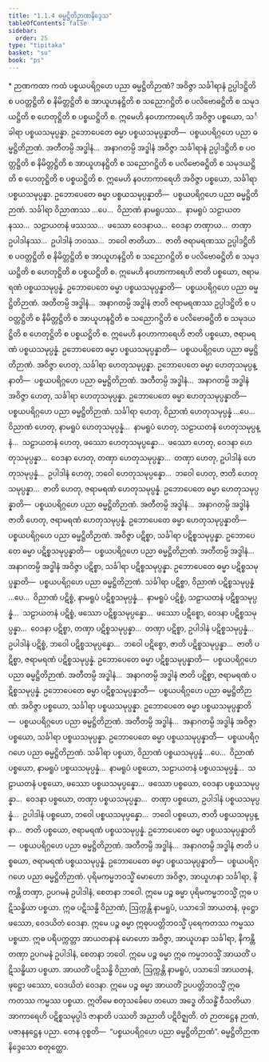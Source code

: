 ```yaml
---
title: "1.1.4 ဓမ္မဋ္ဌိတိဉာဏနိဒ္ဒေသ"
tableOfContents: false
sidebar:
  order: 25
type: "tipitaka"
basket: "su"
book: "ps"
---
```



<DynamicBreadcrumb />

<Paragraph type="center" book="ps">
* ဉာဏကထာ
</Paragraph>


<Division number="45" book="ps">

<Paragraph number="337" book="ps">
ကထံ ပစ္စယပရိဂ္ဂဟေ ပညာ ဓမ္မဋ္ဌိတိဉာဏံ? အဝိဇ္ဇာ သင်္ခါရာနံ ဥပ္ပါဒဋ္ဌိတိ စ ပဝတ္တဋ္ဌိတိ စ နိမိတ္တဋ္ဌိတိ စ အာယူဟနဋ္ဌိတိ စ သညောဂဋ္ဌိတိ စ ပလိဗောဓဋ္ဌိတိ စ သမုဒယဋ္ဌိတိ စ ဟေတုဋ္ဌိတိ စ ပစ္စယဋ္ဌိတိ စ. ဣမေဟိ နဝဟာကာရေဟိ အဝိဇ္ဇာ ပစ္စယော, သင်္ခါရာ ပစ္စယသမုပ္ပန္နာ. ဥဘောပေတေ ဓမ္မာ ပစ္စယသမုပ္ပန္နာတိ—  ပစ္စယပရိဂ္ဂဟေ ပညာ ဓမ္မဋ္ဌိတိဉာဏံ. အတီတမ္ပိ အဒ္ဓါနံ…  အနာဂတမ္ပိ အဒ္ဓါနံ အဝိဇ္ဇာ သင်္ခါရာနံ ဥပ္ပါဒဋ္ဌိတိ စ ပဝတ္တဋ္ဌိတိ စ နိမိတ္တဋ္ဌိတိ စ အာယူဟနဋ္ဌိတိ စ သညောဂဋ္ဌိတိ စ ပလိဗောဓဋ္ဌိတိ စ သမုဒယဋ္ဌိတိ စ ဟေတုဋ္ဌိတိ စ ပစ္စယဋ္ဌိတိ စ. ဣမေဟိ နဝဟာကာရေဟိ အဝိဇ္ဇာ ပစ္စယော, သင်္ခါရာ ပစ္စယသမုပ္ပန္နာ. ဥဘောပေတေ ဓမ္မာ ပစ္စယသမုပ္ပန္နာတိ—  ပစ္စယပရိဂ္ဂဟေ ပညာ ဓမ္မဋ္ဌိတိဉာဏံ.
</Paragraph>

<Paragraph number="338" book="ps">
သင်္ခါရာ ဝိညာဏဿ …ပေ…  ဝိညာဏံ နာမရူပဿ…  နာမရူပံ သဠာယတနဿ…  သဠာယတနံ ဖဿဿ…  ဖဿော ဝေဒနာယ…  ဝေဒနာ တဏှာယ…  တဏှာ ဥပါဒါနဿ…  ဥပါဒါနံ ဘဝဿ…  ဘဝေါ ဇာတိယာ…  ဇာတိ ဇရာမရဏဿ ဥပ္ပါဒဋ္ဌိတိ စ ပဝတ္တဋ္ဌိတိ စ နိမိတ္တဋ္ဌိတိ စ အာယူဟနဋ္ဌိတိ စ သညောဂဋ္ဌိတိ စ ပလိဗောဓဋ္ဌိတိ စ သမုဒယဋ္ဌိတိ စ ဟေတုဋ္ဌိတိ စ ပစ္စယဋ္ဌိတိ စ. ဣမေဟိ နဝဟာကာရေဟိ ဇာတိ ပစ္စယော, ဇရာမရဏံ ပစ္စယသမုပ္ပန္နံ. ဥဘောပေတေ ဓမ္မာ ပစ္စယသမုပ္ပန္နာတိ—  ပစ္စယပရိဂ္ဂဟေ ပညာ ဓမ္မဋ္ဌိတိဉာဏံ. အတီတမ္ပိ အဒ္ဓါနံ…  အနာဂတမ္ပိ အဒ္ဓါနံ ဇာတိ ဇရာမရဏဿ ဥပ္ပါဒဋ္ဌိတိ စ ပဝတ္တဋ္ဌိတိ စ နိမိတ္တဋ္ဌိတိ စ အာယူဟနဋ္ဌိတိ စ သညောဂဋ္ဌိတိ စ ပလိဗောဓဋ္ဌိတိ စ သမုဒယဋ္ဌိတိ စ ဟေတုဋ္ဌိတိ စ ပစ္စယဋ္ဌိတိ စ. ဣမေဟိ နဝဟာကာရေဟိ ဇာတိ ပစ္စယော, ဇရာမရဏံ ပစ္စယသမုပ္ပန္နံ. ဥဘောပေတေ ဓမ္မာ ပစ္စယသမုပ္ပန္နာတိ—  ပစ္စယပရိဂ္ဂဟေ ပညာ ဓမ္မဋ္ဌိတိဉာဏံ.
</Paragraph>

</Division>
<Division number="46" book="ps">

<Paragraph number="339" book="ps">
အဝိဇ္ဇာ ဟေတု, သင်္ခါရာ ဟေတုသမုပ္ပန္နာ. ဥဘောပေတေ ဓမ္မာ ဟေတုသမုပ္ပန္နာတိ—  ပစ္စယပရိဂ္ဂဟေ ပညာ ဓမ္မဋ္ဌိတိဉာဏံ. အတီတမ္ပိ အဒ္ဓါနံ…  အနာဂတမ္ပိ အဒ္ဓါနံ အဝိဇ္ဇာ ဟေတု, သင်္ခါရာ ဟေတုသမုပ္ပန္နာ. ဥဘောပေတေ ဓမ္မာ ဟေတုသမုပ္ပန္နာတိ—  ပစ္စယပရိဂ္ဂဟေ ပညာ ဓမ္မဋ္ဌိတိဉာဏံ.
</Paragraph>

<Paragraph number="340" book="ps">
သင်္ခါရာ ဟေတု, ဝိညာဏံ ဟေတုသမုပ္ပန္နံ …ပေ…  ဝိညာဏံ ဟေတု, နာမရူပံ ဟေတုသမုပ္ပန္နံ…  နာမရူပံ ဟေတု, သဠာယတနံ ဟေတုသမုပ္ပန္နံ…  သဠာယတနံ ဟေတု, ဖဿော ဟေတုသမုပ္ပန္နော…  ဖဿော ဟေတု, ဝေဒနာ ဟေတုသမုပ္ပန္နာ…  ဝေဒနာ ဟေတု, တဏှာ ဟေတုသမုပ္ပန္နာ…  တဏှာ ဟေတု, ဥပါဒါနံ ဟေတုသမုပ္ပန္နံ…  ဥပါဒါနံ ဟေတု, ဘဝေါ ဟေတုသမုပ္ပန္နော…  ဘဝေါ ဟေတု, ဇာတိ ဟေတုသမုပ္ပန္နာ…  ဇာတိ ဟေတု, ဇရာမရဏံ ဟေတုသမုပ္ပန္နံ. ဥဘောပေတေ ဓမ္မာ ဟေတုသမုပ္ပန္နာတိ—  ပစ္စယပရိဂ္ဂဟေ ပညာ ဓမ္မဋ္ဌိတိဉာဏံ. အတီတမ္ပိ အဒ္ဓါနံ…  အနာဂတမ္ပိ အဒ္ဓါနံ ဇာတိ ဟေတု, ဇရာမရဏံ ဟေတုသမုပ္ပန္နံ. ဥဘောပေတေ ဓမ္မာ ဟေတုသမုပ္ပန္နာတိ—  ပစ္စယပရိဂ္ဂဟေ ပညာ ဓမ္မဋ္ဌိတိဉာဏံ.
</Paragraph>

<Paragraph number="341" book="ps">
အဝိဇ္ဇာ ပဋိစ္စာ, သင်္ခါရာ ပဋိစ္စသမုပ္ပန္နာ. ဥဘောပေတေ ဓမ္မာ ပဋိစ္စသမုပ္ပန္နာတိ—  ပစ္စယပရိဂ္ဂဟေ ပညာ ဓမ္မဋ္ဌိတိဉာဏံ. အတီတမ္ပိ အဒ္ဓါနံ…  အနာဂတမ္ပိ အဒ္ဓါနံ အဝိဇ္ဇာ ပဋိစ္စာ, သင်္ခါရာ ပဋိစ္စသမုပ္ပန္နာ. ဥဘောပေတေ ဓမ္မာ ပဋိစ္စသမုပ္ပန္နာတိ—  ပစ္စယပရိဂ္ဂဟေ ပညာ ဓမ္မဋ္ဌိတိဉာဏံ.
</Paragraph>

<Paragraph number="342" book="ps">
သင်္ခါရာ ပဋိစ္စာ, ဝိညာဏံ ပဋိစ္စသမုပ္ပန္နံ …ပေ…  ဝိညာဏံ ပဋိစ္စံ, နာမရူပံ ပဋိစ္စသမုပ္ပန္နံ…  နာမရူပံ ပဋိစ္စံ, သဠာယတနံ ပဋိစ္စသမုပ္ပန္နံ…  သဠာယတနံ ပဋိစ္စံ, ဖဿော ပဋိစ္စသမုပ္ပန္နော…  ဖဿော ပဋိစ္စော, ဝေဒနာ ပဋိစ္စသမုပ္ပန္နာ…  ဝေဒနာ ပဋိစ္စာ, တဏှာ ပဋိစ္စသမုပ္ပန္နာ…  တဏှာ ပဋိစ္စာ, ဥပါဒါနံ ပဋိစ္စသမုပ္ပန္နံ…  ဥပါဒါနံ ပဋိစ္စံ, ဘဝေါ ပဋိစ္စသမုပ္ပန္နော…  ဘဝေါ ပဋိစ္စော, ဇာတိ ပဋိစ္စသမုပ္ပန္နာ…  ဇာတိ ပဋိစ္စာ, ဇရာမရဏံ ပဋိစ္စသမုပ္ပန္နံ. ဥဘောပေတေ ဓမ္မာ ပဋိစ္စသမုပ္ပန္နာတိ—  ပစ္စယပရိဂ္ဂဟေ ပညာ ဓမ္မဋ္ဌိတိဉာဏံ. အတီတမ္ပိ အဒ္ဓါနံ…  အနာဂတမ္ပိ အဒ္ဓါနံ ဇာတိ ပဋိစ္စာ, ဇရာမရဏံ ပဋိစ္စသမုပ္ပန္နံ. ဥဘောပေတေ ဓမ္မာ ပဋိစ္စသမုပ္ပန္နာတိ—  ပစ္စယပရိဂ္ဂဟေ ပညာ ဓမ္မဋ္ဌိတိဉာဏံ.
</Paragraph>

<Paragraph number="343" book="ps">
အဝိဇ္ဇာ ပစ္စယော, သင်္ခါရာ ပစ္စယသမုပ္ပန္နာ. ဥဘောပေတေ ဓမ္မာ ပစ္စယသမုပ္ပန္နာတိ—  ပစ္စယပရိဂ္ဂဟေ ပညာ ဓမ္မဋ္ဌိတိဉာဏံ. အတီတမ္ပိ အဒ္ဓါနံ…  အနာဂတမ္ပိ အဒ္ဓါနံ အဝိဇ္ဇာ ပစ္စယော, သင်္ခါရာ ပစ္စယသမုပ္ပန္နာ. ဥဘောပေတေ ဓမ္မာ ပစ္စယသမုပ္ပန္နာတိ—  ပစ္စယပရိဂ္ဂဟေ ပညာ ဓမ္မဋ္ဌိတိဉာဏံ.
</Paragraph>

<Paragraph number="344" book="ps">
သင်္ခါရာ ပစ္စယာ, ဝိညာဏံ ပစ္စယသမုပ္ပန္နံ …ပေ…  ဝိညာဏံ ပစ္စယော, နာမရူပံ ပစ္စယသမုပ္ပန္နံ…  နာမရူပံ ပစ္စယော, သဠာယတနံ ပစ္စယသမုပ္ပန္နံ…  သဠာယတနံ ပစ္စယော, ဖဿော ပစ္စယသမုပ္ပန္နော…  ဖဿော ပစ္စယော, ဝေဒနာ ပစ္စယသမုပ္ပန္နာ…  ဝေဒနာ ပစ္စယော, တဏှာ ပစ္စယသမုပ္ပန္နာ…  တဏှာ ပစ္စယော, ဥပါဒါနံ ပစ္စယသမုပ္ပန္နံ…  ဥပါဒါနံ ပစ္စယော, ဘဝေါ ပစ္စယသမုပ္ပန္နော…  ဘဝေါ ပစ္စယော, ဇာတိ ပစ္စယသမုပ္ပန္နာ…  ဇာတိ ပစ္စယော, ဇရာမရဏံ ပစ္စယသမုပ္ပန္နံ. ဥဘောပေတေ ဓမ္မာ ပစ္စယသမုပ္ပန္နာတိ—  ပစ္စယပရိဂ္ဂဟေ ပညာ ဓမ္မဋ္ဌိတိဉာဏံ. အတီတမ္ပိ အဒ္ဓါနံ…  အနာဂတမ္ပိ အဒ္ဓါနံ ဇာတိ ပစ္စယော, ဇရာမရဏံ ပစ္စယသမုပ္ပန္နံ. ဥဘောပေတေ ဓမ္မာ ပစ္စယသမုပ္ပန္နာတိ—  ပစ္စယပရိဂ္ဂဟေ ပညာ ဓမ္မဋ္ဌိတိဉာဏံ.
</Paragraph>

</Division>
<Division number="47" book="ps">

<Paragraph number="345" book="ps">
ပုရိမကမ္မဘဝသ္မိံ မောဟော အဝိဇ္ဇာ, အာယူဟနာ သင်္ခါရာ, နိကန္တိ တဏှာ, ဥပဂမနံ ဥပါဒါနံ, စေတနာ ဘဝေါ. ဣမေ ပဉ္စ ဓမ္မာ ပုရိမကမ္မဘဝသ္မိံ ဣဓ ပဋိသန္ဓိယာ ပစ္စယာ. ဣဓ ပဋိသန္ဓိ ဝိညာဏံ, ဩက္ကန္တိ နာမရူပံ, ပသာဒေါ အာယတနံ, ဖုဋ္ဌော ဖဿော, ဝေဒယိတံ ဝေဒနာ. ဣမေ ပဉ္စ ဓမ္မာ ဣဓုပပတ္တိဘဝသ္မိံ ပုရေကတဿ ကမ္မဿ ပစ္စယာ. ဣဓ ပရိပက္ကတ္တာ အာယတနာနံ မောဟော အဝိဇ္ဇာ, အာယူဟနာ သင်္ခါရာ, နိကန္တိ တဏှာ ဥပဂမနံ ဥပါဒါနံ, စေတနာ ဘဝေါ. ဣမေ ပဉ္စ ဓမ္မာ ဣဓ ကမ္မဘဝသ္မိံ အာယတိံ ပဋိသန္ဓိယာ ပစ္စယာ. အာယတိံ ပဋိသန္ဓိ ဝိညာဏံ, ဩက္ကန္တိ နာမရူပံ, ပသာဒေါ အာယတနံ, ဖုဋ္ဌော ဖဿော, ဝေဒယိတံ ဝေဒနာ. ဣမေ ပဉ္စ ဓမ္မာ အာယတိံ ဥပပတ္တိဘဝသ္မိံ ဣဓ ကတဿ ကမ္မဿ ပစ္စယာ. ဣတိမေ စတုသင်္ခေပေ တယော အဒ္ဓေ တိသန္ဓိံ ဝီသတိယာ အာကာရေဟိ ပဋိစ္စသမုပ္ပါဒံ ဇာနာတိ ပဿတိ အညာတိ ပဋိဝိဇ္ဈတိ. တံ ဉာတဋ္ဌေန ဉာဏံ, ပဇာနနဋ္ဌေန ပညာ. တေန ဝုစ္စတိ—  “ပစ္စယပရိဂ္ဂဟေ ပညာ ဓမ္မဋ္ဌိတိဉာဏံ”.

</Paragraph>
</Division>

<Paragraph number="346" type="center" book="ps">
ဓမ္မဋ္ဌိတိဉာဏနိဒ္ဒေသော စတုတ္ထော.
</Paragraph>